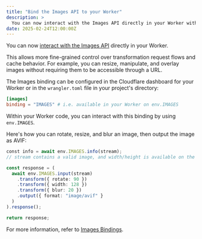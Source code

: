 ```yaml
---
title: "Bind the Images API to your Worker"
description: >
  You can now interact with the Images API directly in your Worker with Image Bindings.
date: 2025-02-24T12:00:00Z
---
```


You can now [interact with the Images API](/images/transform-images/bindings/) directly in your Worker.

This allows more fine-grained control over transformation request flows and cache behavior. For example, you can resize, manipulate, and overlay images without requiring them to be accessible through a URL.

The Images binding can be configured in the Cloudflare dashboard for your Worker or in the `wrangler.toml` file in your project's directory:

``` toml
[images]
binding = "IMAGES" # i.e. available in your Worker on env.IMAGES
```

Within your Worker code, you can interact with this binding by using `env.IMAGES`.

Here's how you can rotate, resize, and blur an image, then output the image as AVIF:

```ts
​​const info = await env.IMAGES.info(stream);
// stream contains a valid image, and width/height is available on the info object

const response = (
  await env.IMAGES.input(stream)
    .transform({ rotate: 90 })
    .transform({ width: 128 })
    .transform({ blur: 20 })
    .output({ format: "image/avif" }
  )
).response();

return response;
```

For more information, refer to [Images Bindings](/images/transform-images/bindings/).
